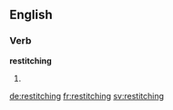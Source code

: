 ==English==

===Verb===
'''restitching'''

# {{present participle of|restitch}}

[[de:restitching]]
[[fr:restitching]]
[[sv:restitching]]